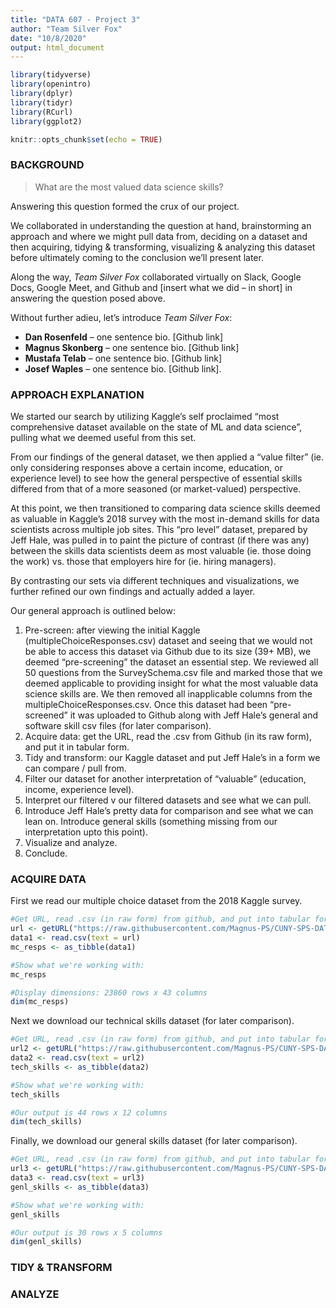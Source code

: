 ---
title: "DATA 607 - Project 3"
author: "Team Silver Fox"
date: "10/8/2020"
output: html_document
---


```{r load-packages, include=FALSE}
library(tidyverse)
library(openintro)
library(dplyr)
library(tidyr)
library(RCurl)
library(ggplot2)
```


```{r setup, include=FALSE}
knitr::opts_chunk$set(echo = TRUE)
```

### BACKGROUND

> What are the most valued data science skills?

Answering this question formed the crux of our project. 

We collaborated in understanding the question at hand, brainstorming an approach and where we might pull data from, deciding on a dataset and then acquiring, tidying & transforming, visualizing & analyzing this dataset before ultimately coming to the conclusion we'll present later.

Along the way, *Team Silver Fox*  collaborated virtually on Slack, Google Docs, Google Meet, and Github and [insert what we did – in short] in answering the question posed above.

Without further adieu, let’s introduce *Team Silver Fox*:

* **Dan Rosenfeld** – one sentence bio. [Github link]
* **Magnus Skonberg** – one sentence bio. [Github link]
* **Mustafa Telab** – one sentence bio. [Github link]
* **Josef Waples** – one sentence bio. [Github link].

### APPROACH EXPLANATION

We started our search by utilizing Kaggle’s self proclaimed “most comprehensive dataset available on the state of ML and data science”, pulling what we deemed useful from this set.

From our findings of the general dataset, we then applied a “value filter” (ie. only considering responses above a certain income, education, or experience level) to see how the general perspective of essential skills differed from that of a more seasoned (or market-valued) perspective.

At this point, we then transitioned to comparing data science skills deemed as valuable in Kaggle's 2018 survey with the most in-demand skills for data scientists across multiple job sites. This "pro level" dataset, prepared by Jeff Hale, was pulled in to paint the picture of contrast (if there was any) between the skills data scientists deem as most valuable (ie. those doing the work) vs. those that employers hire for (ie. hiring managers).

By contrasting our sets via different techniques and visualizations, we further refined our own findings and actually added a layer.

Our general approach is outlined below:

1. Pre-screen: after viewing the initial Kaggle (multipleChoiceResponses.csv) dataset and seeing that we would not be able to access this dataset via Github due to its size (39+ MB), we deemed “pre-screening” the dataset an essential step. We reviewed all 50 questions from the SurveySchema.csv file and marked those that we deemed applicable to providing insight for what the most valuable data science skills are. We then removed all inapplicable columns from the multipleChoiceResponses.csv. Once this dataset had been “pre-screened” it was uploaded to Github along with Jeff Hale’s general and software skill csv files (for later comparison).
2. Acquire data: get the URL, read the .csv from Github (in its raw form), and put it in tabular form.
3. Tidy and transform: our Kaggle dataset and put Jeff Hale’s in a form we can compare / pull from.
4. Filter our dataset for another interpretation of “valuable” (education, income, experience level).
5. Interpret our filtered v our filtered datasets and see what we can pull.
6. Introduce Jeff Hale’s pretty data for comparison and see what we can lean on. Introduce general skills (something missing from our interpretation upto this point).
7. Visualize and analyze.
8. Conclude.

<!--This is a work-in-progress. There are probably a number of points above that could be better worded, etc. I was just chug-a-lugging along today and wanted to jot out where we could bring our analysis ...-->

### ACQUIRE DATA

First we read our multiple choice dataset from the 2018 Kaggle survey.
```{r}
#Get URL, read .csv (in raw form) from github, and put into tabular form
url <- getURL("https://raw.githubusercontent.com/Magnus-PS/CUNY-SPS-DATA-607/Project-3/pertinent_mc_resps.csv")
data1 <- read.csv(text = url)
mc_resps <- as_tibble(data1)

#Show what we're working with:
mc_resps

#Display dimensions: 23860 rows x 43 columns
dim(mc_resps)

```

Next we download our technical skills dataset (for later comparison).

```{r}
#Get URL, read .csv (in raw form) from github, and put into tabular form
url2 <- getURL("https://raw.githubusercontent.com/Magnus-PS/CUNY-SPS-DATA-607/Project-3/ds_software.csv")
data2 <- read.csv(text = url2)
tech_skills <- as_tibble(data2)

#Show what we're working with:
tech_skills

#Our output is 44 rows x 12 columns
dim(tech_skills)

```

Finally, we download our general skills dataset (for later comparison).

```{r}
#Get URL, read .csv (in raw form) from github, and put into tabular form
url3 <- getURL("https://raw.githubusercontent.com/Magnus-PS/CUNY-SPS-DATA-607/Project-3/ds_general.csv")
data3 <- read.csv(text = url3)
genl_skills <- as_tibble(data3)

#Show what we're working with:
genl_skills

#Our output is 30 rows x 5 columns
dim(genl_skills)

```

### TIDY & TRANSFORM

<!--LEFT OFF HERE-->

### ANALYZE